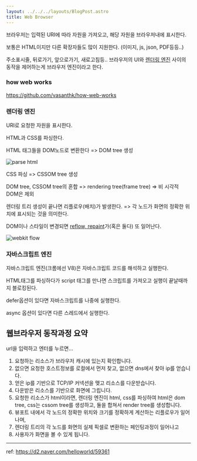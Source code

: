 ```yaml
---
layout: ../../../layouts/BlogPost.astro
title: Web Browser
---
```


브라우저는 입력된 URI에 따라 자원을 가져오고, 해당 자원을 브라우저내에 표시한다.

보통은 HTML이지만 다른 확장자들도 많이 지원한다. (이미지, js, json, PDF등등..)

주소표시줄, 뒤로가기, 앞으로가기, 새로고침등.. 브라우저의 UI와 [렌더링 엔진](#렌더링엔진) 사이의 동작을 제어하는게 브라우저 엔진이라고 한다.

### how web works

https://github.com/vasanthk/how-web-works

### 렌더링 엔진

URI로 요청한 자원을 표시한다.

HTML과 CSS를 파싱한다.

HTML 태그들을 DOM노드로 변환한다 => DOM tree 생성

<img src="https://www.html5rocks.com/en/tutorials/internals/howbrowserswork/image017.png" alt="parse html" />

CSS 파싱 => CSSOM tree 생성

DOM tree, CSSOM tree의 혼합 => rendering tree(frame tree) => 비 시각적 DOM은 제외

렌더링 트리 생성이 끝나면 리플로우(배치)가 발생한다. => 각 노드가 화면의 정확한 위치에 표시되는 것을 의미한다.

DOM이나 스타일이 변경되면 [reflow, repaint](/browser/reflow-repaint)가(혹은 둘다) 또 일어난다.

<img src="https://www.html5rocks.com/en/tutorials/internals/howbrowserswork/webkitflow.png" alt="webkit flow"/>

### 자바스크립트 엔진

자바스크립트 엔진(크롬에선 V8)은 자바스크립트 코드를 해석하고 실행한다.

HTML태그를 파싱하다가 script 태그를 만나면 스크립트를 가져오고 실행이 끝날때까지 블로킹된다.

defer옵션이 있다면 자바스크립트를 나중에 실행한다.

async 옵션이 있다면 다른 스레드에서 실행한다.

## 웹브라우저 동작과정 요약

url을 입력하고 엔터를 누르면...

1. 요청하는 리소스가 브라우저 캐시에 있는지 확인합니다.
2. 없으면 요청한 호스트정보를 로컬에서 먼저 찾고, 없으면 dns에서 찾아 ip를 얻습니다.
3. 얻은 ip를 기반으로 TCP/IP 커넥션을 맺고 리소스를 다운받습니다.
4. 다운받은 리소스를 기반으로 화면에 그립니다.
5. 요청한 리소스가 html이라면, 렌더링 엔진이 html, css를 파싱하여 html은 dom tree, css는 cssom tree를 생성하고, 둘을 합쳐서 render tree를 생성합니다.
6. 뷰포트 내에서 각 노드의 정확한 위치와 크기를 정확하게 계산하는 리플로우가 일어나며,
7. 렌더링 트리의 각 노드를 화면의 실제 픽셀로 변환하는 페인팅과정이 일어나고
8. 사용자가 화면을 볼 수 있게 됩니다.
---

ref: https://d2.naver.com/helloworld/59361